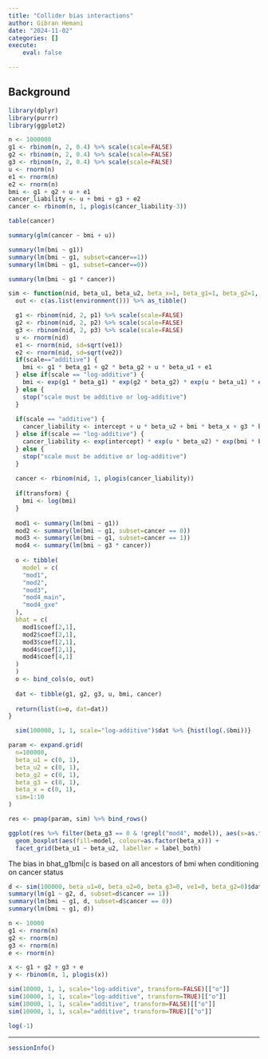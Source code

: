 ```yaml
---
title: "Collider bias interactions"
author: Gibran Hemani
date: "2024-11-02"
categories: []
execute: 
    eval: false

---
```


## Background

```r
library(dplyr)
library(purrr)
library(ggplot2)

n <- 1000000
g1 <- rbinom(n, 2, 0.4) %>% scale(scale=FALSE)
g2 <- rbinom(n, 2, 0.4) %>% scale(scale=FALSE)
g3 <- rbinom(n, 2, 0.4) %>% scale(scale=FALSE)
u <- rnorm(n)
e1 <- rnorm(n)
e2 <- rnorm(n)
bmi <- g1 + g2 + u + e1
cancer_liability <- u + bmi + g3 + e2
cancer <- rbinom(n, 1, plogis(cancer_liability-3))
```


```r
table(cancer)
```

```r
summary(glm(cancer ~ bmi + u))
```

```r
summary(lm(bmi ~ g1))
summary(lm(bmi ~ g1, subset=cancer==1))
summary(lm(bmi ~ g1, subset=cancer==0))
```


```r
summary(lm(bmi ~ g1 * cancer))
```


```r
sim <- function(nid, beta_u1, beta_u2, beta_x=1, beta_g1=1, beta_g2=1, beta_g3=1, p1=0.4, p2=0.4, p3=0.4, ve1=1, ve2=1, intercept=-3, sim=1, scale=c("additive", "log-additive")[1], transform=TRUE) {
  out <- c(as.list(environment())) %>% as_tibble()

  g1 <- rbinom(nid, 2, p1) %>% scale(scale=FALSE)
  g2 <- rbinom(nid, 2, p2) %>% scale(scale=FALSE)
  g3 <- rbinom(nid, 2, p3) %>% scale(scale=FALSE)
  u <- rnorm(nid)
  e1 <- rnorm(nid, sd=sqrt(ve1))
  e2 <- rnorm(nid, sd=sqrt(ve2))
  if(scale=="additive") {
    bmi <- g1 * beta_g1 + g2 * beta_g2 + u * beta_u1 + e1
  } else if(scale == "log-additive") {
    bmi <- exp(g1 * beta_g1) * exp(g2 * beta_g2) * exp(u * beta_u1) * exp(e1)
  } else {
    stop("scale must be additive or log-additive")
  }
  
  if(scale == "additive") {
    cancer_liability <- intercept + u * beta_u2 + bmi * beta_x + g3 * beta_g3 + e2
  } else if(scale == "log-additive") {
    cancer_liability <- exp(intercept) * exp(u * beta_u2) * exp(bmi * beta_x) * exp(g3 * beta_g3) * exp(e2)
  } else {
    stop("scale must be additive or log-additive")
  }
  
  cancer <- rbinom(nid, 1, plogis(cancer_liability))
  
  if(transform) {
    bmi <- log(bmi)
  }
  
  mod1 <- summary(lm(bmi ~ g1))
  mod2 <- summary(lm(bmi ~ g1, subset=cancer == 0))
  mod3 <- summary(lm(bmi ~ g1, subset=cancer == 1))
  mod4 <- summary(lm(bmi ~ g3 * cancer))
  
  o <- tibble(
    model = c(
    "mod1",
    "mod2",
    "mod3",
    "mod4_main",
    "mod4_gxe"
  ),
  bhat = c(
    mod1$coef[2,1],
    mod2$coef[2,1],
    mod3$coef[2,1],
    mod4$coef[2,1],
    mod4$coef[4,1]
  )
  )
  o <- bind_cols(o, out)
  
  dat <- tibble(g1, g2, g3, u, bmi, cancer)
  
  return(list(o=o, dat=dat))
}

```

```r
  sim(100000, 1, 1, scale="log-additive")$dat %>% {hist(log(.$bmi))}
```


```r
param <- expand.grid(
  n=100000,
  beta_u1 = c(0, 1),
  beta_u2 = c(0, 1),
  beta_g2 = c(0, 1),
  beta_g3 = c(0, 1),
  beta_x = c(0, 1),
  sim=1:10
)
```


```r
res <- pmap(param, sim) %>% bind_rows()
```


```r
ggplot(res %>% filter(beta_g3 == 0 & !grepl("mod4", model)), aes(x=as.factor(beta_g2), y=bhat)) +
  geom_boxplot(aes(fill=model, colour=as.factor(beta_x))) +
  facet_grid(beta_u1 ~ beta_u2, labeller = label_both)
```


The bias in bhat_g1bmi|c is based on all ancestors of bmi when conditioning on cancer status

```r
d <- sim(100000, beta_u1=0, beta_u2=0, beta_g3=0, ve1=0, beta_g2=0)$dat
summary(lm(g1 ~ g2, d, subset=d$cancer == 1))
summary(lm(bmi ~ g1, d, subset=d$cancer == 0))
summary(lm(bmi ~ g1, d))
```



```r
n <- 10000
g1 <- rnorm(n)
g2 <- rnorm(n)
g3 <- rnorm(n)
e <- rnorm(n)

x <- g1 + g2 + g3 + e
y <- rbinom(n, 1, plogis(x))
```



```r
sim(10000, 1, 1, scale="log-additive", transform=FALSE)[["o"]]
sim(10000, 1, 1, scale="log-additive", transform=TRUE)[["o"]]
sim(10000, 1, 1, scale="additive", transform=FALSE)[["o"]]
sim(10000, 1, 1, scale="additive", transform=TRUE)[["o"]]
```


```r
log(-1)
```



---

```r
sessionInfo()
```
